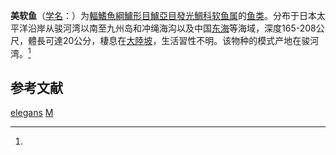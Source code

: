 {{Speciesbox
| taxon = Malakichthys elegans
| status = NE
| status_system = IUCN3.1
| binomial_authority = (Matsubara et Yamaguchi, 1943)<ref name='id7033'>{{cite web| url =http://www.bioinfo.cn/db05/BjdwSpecies.php?action=view&id=7033| title =美软鱼| work =《中国动物物种编目数据库》| publisher =中国科学院微生物研究所| author =中国科学院动物研究所| accessdate =2009-04-16| deadurl =yes| archiveurl =https://web.archive.org/web/20160305001441/http://www.bioinfo.cn/db05/BjdwSpecies.php?action=view&id=7033| archivedate =2016-03-05}}</ref>
}}

'''美软鱼'''（[[学名|学名]]：{{lang|la|''Malakichthys elegans''}}）为[[輻鰭魚綱|輻鰭魚綱]][[鱸形目|鱸形目]][[鱸亞目|鱸亞目]][[發光鯛科|發光鯛科]][[软鱼属|软鱼属]]的[[鱼类|鱼类]]。分布于日本太平洋沿岸从骏河湾以南至九州岛和冲绳海沟以及中国[[东海|东海]]等海域，深度165-208公尺，體長可達20公分，棲息在[[大陸坡|大陸坡]]，生活習性不明。该物种的模式产地在骏河湾。<ref name='id7033'/>

== 参考文献 ==
{{reflist}}

{{taxonbar}}
[[Category:软鱼属|elegans]]
[[Category:1943年描述的鱼类|M]]

{{Perciformes-stub}}